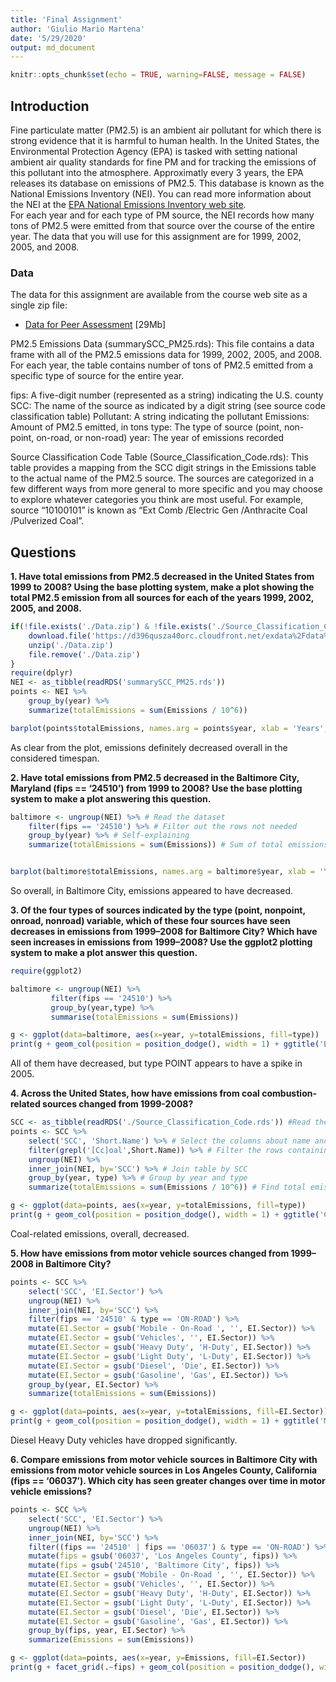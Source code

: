 ```yaml
---
title: 'Final Assignment'
author: 'Giulio Mario Martena'
date: '5/29/2020'
output: md_document
---
```


```r
knitr::opts_chunk$set(echo = TRUE, warning=FALSE, message = FALSE)
```

## Introduction

Fine particulate matter (PM2.5) is an ambient air pollutant for which there is strong evidence that it is harmful to human health. In the United States, the Environmental Protection Agency (EPA) is tasked with setting national ambient air quality standards for fine PM and for tracking the emissions of this pollutant into the atmosphere. Approximatly every 3 years, the EPA releases its database on emissions of PM2.5. This database is known as the National Emissions Inventory (NEI). You can read more information about the NEI at the [EPA National Emissions Inventory web site](http://www.epa.gov/ttn/chief/eiinformation.html).  
For each year and for each type of PM source, the NEI records how many tons of PM2.5 were emitted from that source over the course of the entire year. The data that you will use for this assignment are for 1999, 2002, 2005, and 2008.

### Data
The data for this assignment are available from the course web site as a single zip file:  

* [Data for Peer Assessment](https://d396qusza40orc.cloudfront.net/exdata%2Fdata%2FNEI_data.zip) [29Mb]  

PM2.5 Emissions Data (\color{red}{\verb|summarySCC_PM25.rds|}summarySCC_PM25.rds): This file contains a data frame with all of the PM2.5 emissions data for 1999, 2002, 2005, and 2008. For each year, the table contains number of tons of PM2.5 emitted from a specific type of source for the entire year.  

\color{red}{\verb|fips|}fips: A five-digit number (represented as a string) indicating the U.S. county
\color{red}{\verb|SCC|}SCC: The name of the source as indicated by a digit string (see source code classification table)
\color{red}{\verb|Pollutant|}Pollutant: A string indicating the pollutant
\color{red}{\verb|Emissions|}Emissions: Amount of PM2.5 emitted, in tons
\color{red}{\verb|type|}type: The type of source (point, non-point, on-road, or non-road)
\color{red}{\verb|year|}year: The year of emissions recorded

Source Classification Code Table (\color{red}{\verb|Source_Classification_Code.rds|}Source_Classification_Code.rds): This table provides a mapping from the SCC digit strings in the Emissions table to the actual name of the PM2.5 source. The sources are categorized in a few different ways from more general to more specific and you may choose to explore whatever categories you think are most useful. For example, source “10100101” is known as “Ext Comb /Electric Gen /Anthracite Coal /Pulverized Coal”.  

## Questions  

**1. Have total emissions from PM2.5 decreased in the United States from 1999 to 2008? Using the base plotting system, make a plot showing the total PM2.5 emission from all sources for each of the years 1999, 2002, 2005, and 2008.  **
```r
if(!file.exists('./Data.zip') & !file.exists('./Source_Classification_Code.rds') & !file.exists('./summarySCC_PM25.rds')) {
    download.file('https://d396qusza40orc.cloudfront.net/exdata%2Fdata%2FNEI_data.zip', './Data.zip', method = 'curl')
    unzip('./Data.zip')
    file.remove('./Data.zip')
}
require(dplyr)
NEI <- as_tibble(readRDS('summarySCC_PM25.rds'))
points <- NEI %>%
    group_by(year) %>%
    summarize(totalEmissions = sum(Emissions / 10^6))

barplot(points$totalEmissions, names.arg = points$year, xlab = 'Years', ylab = 'PM2.5 Emissions [MTons]', col = 'cyan', main='PM2.5 Emissions in America')
```

As clear from the plot, emissions definitely decreased overall in the considered timespan.

**2. Have total emissions from PM2.5 decreased in the Baltimore City, Maryland (\color{red}{\verb|fips == '24510'|}fips == '24510') from 1999 to 2008? Use the base plotting system to make a plot answering this question.  **

```r

baltimore <- ungroup(NEI) %>% # Read the dataset
    filter(fips == '24510') %>% # Filter out the rows not needed
    group_by(year) %>% # Self-explaining
    summarize(totalEmissions = sum(Emissions)) # Sum of total emissions by year in Baltimore


barplot(baltimore$totalEmissions, names.arg = baltimore$year, xlab = 'Years', ylab = 'PM2.5 Emissions in Baltimore [MTons]', col = 'brown', main='PM2.5 Emissions in Baltimore City')
```

So overall, in Baltimore City, emissions appeared to have decreased.  

**3. Of the four types of sources indicated by the \color{red}{\verb|type|}type (point, nonpoint, onroad, nonroad) variable, which of these four sources have seen decreases in emissions from 1999–2008 for Baltimore City? Which have seen increases in emissions from 1999–2008? Use the ggplot2 plotting system to make a plot answer this question.  **

```r
require(ggplot2)

baltimore <- ungroup(NEI) %>%
         filter(fips == '24510') %>%
         group_by(year,type) %>%
         summarise(totalEmissions = sum(Emissions))

g <- ggplot(data=baltimore, aes(x=year, y=totalEmissions, fill=type))
print(g + geom_col(position = position_dodge(), width = 1) + ggtitle('Emission by Source Type in Baltimore: 1999-2008') + xlab('Year') + ylab('PM2.5 Emissions [Tons]') + theme_light(base_family = 'Cantarell'))
```

All of them have decreased, but type POINT appears to have a spike in 2005.  

**4. Across the United States, how have emissions from coal combustion-related sources changed from 1999-2008?  **
```r
SCC <- as_tibble(readRDS('./Source_Classification_Code.rds')) #Read the SCC table
points <- SCC %>%
    select('SCC', 'Short.Name') %>% # Select the columns about name and the foreign key
    filter(grepl('[Cc]oal',Short.Name)) %>% # Filter the rows containing coal
    ungroup(NEI) %>%
    inner_join(NEI, by='SCC') %>% # Join table by SCC
    group_by(year, type) %>% # Group by year and type
    summarize(totalEmissions = sum(Emissions / 10^6)) # Find total emissions by year and type

g <- ggplot(data=points, aes(x=year, y=totalEmissions, fill=type))
print(g + geom_col(position = position_dodge(), width = 1) + ggtitle('Coal Combustion Emissions in U.S.: 1999-2008') + xlab('Year') + ylab('PM2.5 Emissions[MTons]') + labs(fill='Type') + theme_light(base_family = 'Cantarell'))
```

Coal-related emissions, overall, decreased.

**5. How have emissions from motor vehicle sources changed from 1999–2008 in Baltimore City?** 
```r
points <- SCC %>%
    select('SCC', 'EI.Sector') %>%
    ungroup(NEI) %>%
    inner_join(NEI, by='SCC') %>%
    filter(fips == '24510' & type == 'ON-ROAD') %>%
    mutate(EI.Sector = gsub('Mobile - On-Road ', '', EI.Sector)) %>%
    mutate(EI.Sector = gsub('Vehicles', '', EI.Sector)) %>%
    mutate(EI.Sector = gsub('Heavy Duty', 'H-Duty', EI.Sector)) %>%
    mutate(EI.Sector = gsub('Light Duty', 'L-Duty', EI.Sector)) %>%
    mutate(EI.Sector = gsub('Diesel', 'Die', EI.Sector)) %>%
    mutate(EI.Sector = gsub('Gasoline', 'Gas', EI.Sector)) %>%
    group_by(year, EI.Sector) %>%
    summarize(totalEmissions = sum(Emissions))

g <- ggplot(data=points, aes(x=year, y=totalEmissions, fill=EI.Sector))
print(g + geom_col(position = position_dodge(), width = 1) + ggtitle('Motor-Vehicle Emissions in Baltimore: 1999-2008') + xlab('Year') + ylab('PM2.5 Emissions[Tons]') + labs(fill='Vehicle EI Type') + theme_light(base_family = 'Cantarell'))
```

Diesel Heavy Duty vehicles have dropped significantly.

**6. Compare emissions from motor vehicle sources in Baltimore City with emissions from motor vehicle sources in Los Angeles County, California (\color{red}{\verb|fips == '06037'|}fips == '06037'). Which city has seen greater changes over time in motor vehicle emissions?**
```r
points <- SCC %>%
    select('SCC', 'EI.Sector') %>%
    ungroup(NEI) %>%
    inner_join(NEI, by='SCC') %>%
    filter((fips == '24510' | fips == '06037') & type == 'ON-ROAD') %>%
    mutate(fips = gsub('06037', 'Los Angeles County', fips)) %>%
    mutate(fips = gsub('24510', 'Baltimore City', fips)) %>%
    mutate(EI.Sector = gsub('Mobile - On-Road ', '', EI.Sector)) %>%
    mutate(EI.Sector = gsub('Vehicles', '', EI.Sector)) %>%
    mutate(EI.Sector = gsub('Heavy Duty', 'H-Duty', EI.Sector)) %>%
    mutate(EI.Sector = gsub('Light Duty', 'L-Duty', EI.Sector)) %>%
    mutate(EI.Sector = gsub('Diesel', 'Die', EI.Sector)) %>%
    mutate(EI.Sector = gsub('Gasoline', 'Gas', EI.Sector)) %>%
    group_by(fips, year, EI.Sector) %>%
    summarize(Emissions = sum(Emissions))

g <- ggplot(data=points, aes(x=year, y=Emissions, fill=EI.Sector))
print(g + facet_grid(.~fips) + geom_col(position = position_dodge(), width = 1) + ggtitle('Motor-Vehicle Emissions in Baltimore: 1999-2008') + xlab('Year') + ylab('PM2.5 Emissions[Tons]') + labs(fill='Vehicle EI Type') + theme_light(base_family = 'Cantarell'))
```